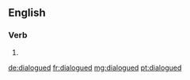==English==

===Verb===
{{head|en|verb form}}

# {{en-past of|dialogue}}

[[de:dialogued]]
[[fr:dialogued]]
[[mg:dialogued]]
[[pt:dialogued]]